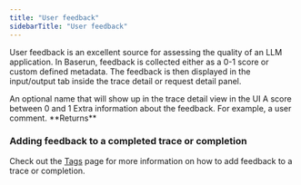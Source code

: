 ```yaml
---
title: "User feedback"
sidebarTitle: "User feedback"
---
```


User feedback is an excellent source for assessing the quality of an LLM application. In Baserun, feedback is collected either as a 0-1 score or custom defined metadata. The feedback is then displayed in the input/output tab inside the trace detail or request detail panel.

<Accordion title="client.feedback(name: str, score: float, metadata: Optional[Dict] = None): Tag">
    <ParamField path="name" type="string" required>An optional name that will show up in the trace detail view in the UI</ParamField>
    <ParamField path="score" type="float" required >A score between 0 and 1</ParamField>
    <ParamField path="metadata" type="object">
      Extra information about the feedback. For example, a user comment.
    </ParamField>
    **Returns**
    <ResponseField type="Tag" name="tag" />
</Accordion>


### Adding feedback to a completed trace or completion

Check out the [Tags](/SDK_2.0/python/tags) page for more information on how to add feedback to a trace or completion.
